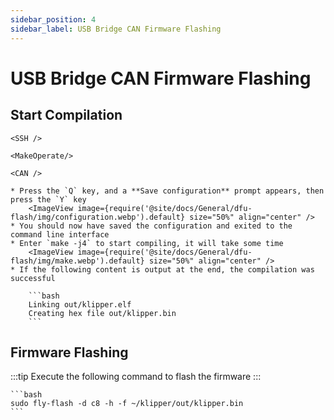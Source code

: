 ```yaml
---
sidebar_position: 4
sidebar_label: USB Bridge CAN Firmware Flashing
---
```






# USB Bridge CAN Firmware Flashing

## Start Compilation

    <SSH />

    <MakeOperate/>

    <CAN />

    * Press the `Q` key, and a **Save configuration** prompt appears, then press the `Y` key
        <ImageView image={require('@site/docs/General/dfu-flash/img/configuration.webp').default} size="50%" align="center" />
    * You should now have saved the configuration and exited to the command line interface
    * Enter `make -j4` to start compiling, it will take some time
        <ImageView image={require('@site/docs/General/dfu-flash/img/make.webp').default} size="50%" align="center" />
    * If the following content is output at the end, the compilation was successful

        ```bash
        Linking out/klipper.elf
        Creating hex file out/klipper.bin
        ```


## Firmware Flashing

:::tip
Execute the following command to flash the firmware
:::

    ```bash
    sudo fly-flash -d c8 -h -f ~/klipper/out/klipper.bin
    ```